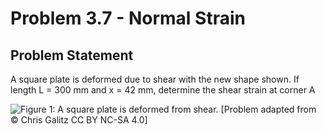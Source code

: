 # Problem 3.7 - Normal Strain {.unnumbered}

## Problem Statement

A square plate is deformed due to shear with the new shape shown. If length L = 300 mm and x = 42 mm, determine the shear strain at corner A

![Figure 1: A square plate is deformed from shear.](images/652.png){fig-alt="A square plate of length L is deformed a distance of x due to shear."}
\[Problem adapted from © Chris Galitz CC BY NC-SA 4.0\]